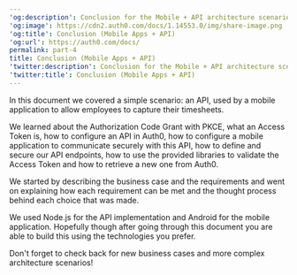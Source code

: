 ---
'og:description': Conclusion for the Mobile + API architecture scenario
'og:image': https://cdn2.auth0.com/docs/1.14553.0/img/share-image.png
'og:title': Conclusion (Mobile Apps + API)
'og:url': https://auth0.com/docs/
permalink: part-4
title: Conclusion (Mobile Apps + API)
'twitter:description': Conclusion for the Mobile + API architecture scenario
'twitter:title': Conclusion (Mobile Apps + API)
---
In this document we covered a simple scenario: an API, used by a mobile application to allow employees to capture their timesheets.

We learned about the Authorization Code Grant with PKCE, what an <Tooltip tip="Access Token: Authorization credential, in the form of an opaque string or JWT, used to access an API." cta="View Glossary" href="/docs/glossary?term=Access+Token">Access Token</Tooltip> is, how to configure an API in Auth0, how to configure a mobile application to communicate securely with this API, how to define and secure our API endpoints, how to use the provided libraries to validate the Access Token and how to retrieve a new one from Auth0.

We started by describing the business case and the requirements and went on explaining how each requirement can be met and the thought process behind each choice that was made.

We used Node.js for the API implementation and Android for the mobile application. Hopefully though after going through this document you are able to build this using the technologies you prefer.

Don't forget to check back for new business cases and more complex architecture scenarios!